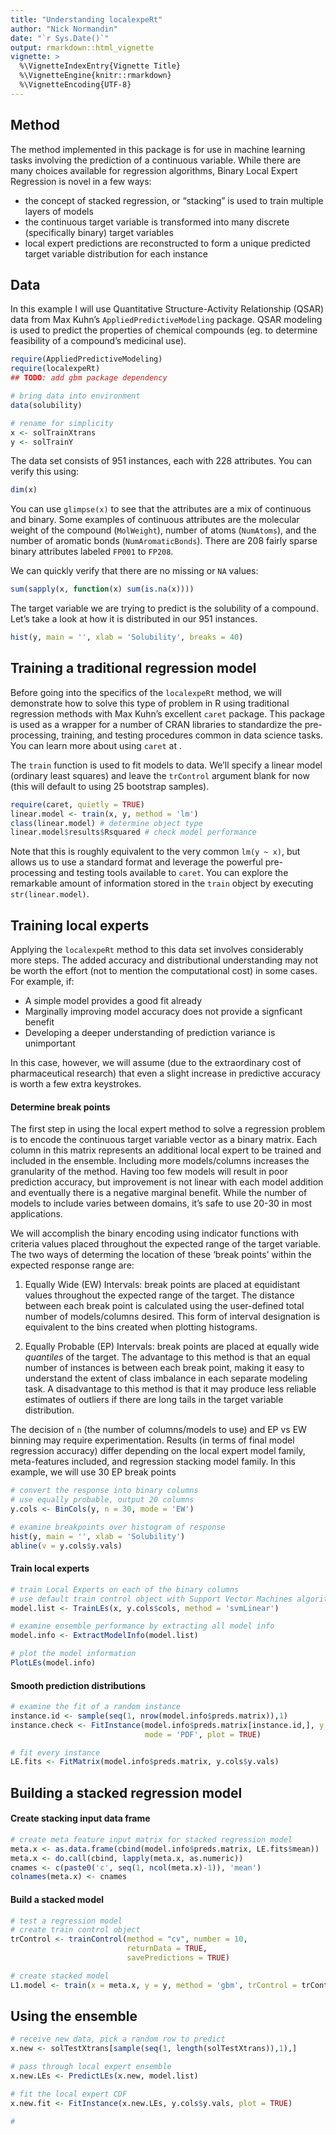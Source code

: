 ```yaml
---
title: "Understanding localexpeRt"
author: "Nick Normandin"
date: "`r Sys.Date()`"
output: rmarkdown::html_vignette
vignette: >
  %\VignetteIndexEntry{Vignette Title}
  %\VignetteEngine{knitr::rmarkdown}
  %\VignetteEncoding{UTF-8}
---
```


## Method

The method implemented in this package is for use in machine learning tasks involving the prediction of a continuous variable. While there are many choices available for regression algorithms, Binary Local Expert Regression is novel in a few ways:

* the concept of stacked regression, or "stacking" is used to train multiple layers of models
* the continuous target variable is transformed into many discrete (specifically binary) target variables
* local expert predictions are reconstructed to form a unique predicted target variable distribution for each instance

## Data

In this example I will use Quantitative Structure-Activity Relationship (QSAR) data from Max Kuhn's `AppliedPredictiveModeling` package. QSAR modeling is used to predict the properties of chemical compounds (eg. to determine feasibility of a compound's medicinal use).

```r
require(AppliedPredictiveModeling)
require(localexpeRt)
## TODO: add gbm package dependency

# bring data into environment
data(solubility)

# rename for simplicity
x <- solTrainXtrans
y <- solTrainY
```

The data set consists of 951 instances, each with 228 attributes. You can verify this using:

```r
dim(x)
```

You can use `glimpse(x)` to see that the attributes are a mix of continuous and binary. Some examples of continuous attributes are the molecular weight of the compound (`MolWeight`), number of atoms (`NumAtoms`), and the number of aromatic bonds (`NumAromaticBonds`). There are 208 fairly sparse binary attributes labeled `FP001` to `FP208`.

We can quickly verify that there are no missing or `NA` values:

```r
sum(sapply(x, function(x) sum(is.na(x))))
```

The target variable we are trying to predict is the solubility of a compound. Let's take a look at how it is distributed in our 951 instances.

```r
hist(y, main = '', xlab = 'Solubility', breaks = 40)
```

## Training a traditional regression model

Before going into the specifics of the `localexpeRt` method, we will demonstrate how to solve this type of problem in R using traditional regression methods with Max Kuhn's excellent `caret` package. This package is used as a wrapper for a number of CRAN libraries to standardize the pre-processing, training, and testing procedures common in data science tasks. You can learn more about using `caret` at \url{topepo.github.io/caret/}.

The `train` function is used to fit models to data. We'll specify a linear model (ordinary least squares) and leave the `trControl` argument blank for now (this will default to using 25 bootstrap samples).

```r
require(caret, quietly = TRUE)
linear.model <- train(x, y, method = 'lm')
class(linear.model) # determine object type
linear.model$results$Rsquared # check model performance
```

Note that this is roughly equivalent to the very common `lm(y ~ x)`, but allows us to use a standard format and leverage the powerful pre-processing and testing tools available to `caret`. You can explore the remarkable amount of information stored in the `train` object by executing `str(linear.model)`.


## Training local experts

Applying the `localexpeRt` method to this data set involves considerably more steps. The added accuracy and distributional understanding may not be worth the effort (not to mention the computational cost) in some cases. For example, if:

  * A simple model provides a good fit already
  * Marginally improving model accuracy does not provide a signficant benefit
  * Developing a deeper understanding of prediction variance is unimportant

In this case, however, we will assume (due to the extraordinary cost of pharmaceutical research) that even a slight increase in predictive accuracy is worth a few extra keystrokes.

#### Determine break points

The first step in using the local expert method to solve a regression problem is to encode the continuous target variable vector as a binary matrix. Each column in this matrix represents an additional local expert to be trained and included in the ensemble. Including more models/columns increases the granularity of the method. Having too few models will result in poor prediction accuracy, but improvement is not linear with each model addition and eventually there is a negative marginal benefit. While the number of models to include varies between domains, it's safe to use 20-30 in most applications.

We will accomplish the binary encoding using indicator functions with criteria values placed throughout the expected range of the target variable. The two ways of determing the location of these 'break points' within the expected response range are:

  1. Equally Wide (EW) Intervals: break points are placed at equidistant values throughout the expected range of the target. The distance between each break point is calculated using the user-defined total number of models/columns desired. This form of interval designation is equivalent to the bins created when plotting histograms.
  
  2. Equally Probable (EP) Intervals: break points are placed at equally wide _quantiles_ of the target. The advantage to this method is that an equal number of instances is between each break point, making it easy to understand the extent of class imbalance in each separate modeling task. A disadvantage to this method is that it may produce less reliable estimates of outliers if there are long tails in the target variable distribution.
  
The decision of `n` (the number of columns/models to use) and EP vs EW binning may require experimentation. Results (in terms of final model regression accuracy) differ depending on the local expert model family, meta-features included, and regression stacking model family. In this example, we will use 30 EP break points


```r
# convert the response into binary columns
# use equally probable, output 20 columns
y.cols <- BinCols(y, n = 30, mode = 'EW')
```



```r
# examine breakpoints over histogram of response
hist(y, main = '', xlab = 'Solubility')
abline(v = y.cols$y.vals)
```


#### Train local experts

```r
# train Local Experts on each of the binary columns
# use default train control object with Support Vector Machines algorithm and linear kernel
model.list <- TrainLEs(x, y.cols$cols, method = 'svmLinear')

# examine ensemble performance by extracting all model info
model.info <- ExtractModelInfo(model.list)

# plot the model information
PlotLEs(model.info)

```

#### Smooth prediction distributions

```r
# examine the fit of a random instance
instance.id <- sample(seq(1, nrow(model.info$preds.matrix)),1)
instance.check <- FitInstance(model.info$preds.matrix[instance.id,], y.values = y.cols$y.vals,
                              mode = 'PDF', plot = TRUE)

# fit every instance
LE.fits <- FitMatrix(model.info$preds.matrix, y.cols$y.vals)
```



## Building a stacked regression model

#### Create stacking input data frame

```r
# create meta feature input matrix for stacked regression model
meta.x <- as.data.frame(cbind(model.info$preds.matrix, LE.fits$mean))
meta.x <- do.call(cbind, lapply(meta.x, as.numeric))
cnames <- c(paste0('c', seq(1, ncol(meta.x)-1)), 'mean')
colnames(meta.x) <- cnames
```

#### Build a stacked model

```r
# test a regression model
# create train control object
trControl <- trainControl(method = "cv", number = 10,
                          returnData = TRUE,
                          savePredictions = TRUE)

# create stacked model
L1.model <- train(x = meta.x, y = y, method = 'gbm', trControl = trControl)
```


## Using the ensemble


```r

# receive new data, pick a random row to predict
x.new <- solTestXtrans[sample(seq(1, length(solTestXtrans)),1),]

# pass through local expert ensemble
x.new.LEs <- PredictLEs(x.new, model.list)

# fit the local expert CDF
x.new.fit <- FitInstance(x.new.LEs, y.cols$y.vals, plot = TRUE)

# 

```



























